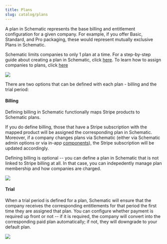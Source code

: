 ```yaml
---
title: Plans
slug: catalog/plans
---
```


A plan in Schematic represents the base billing and entitlement configuration for a given company. For example, if you offer Basic, Standard, and Pro packaging, these would represent mutually exclusive Plans in Schematic.

Schematic limits companies to only 1 plan at a time. For a step-by-step guide about creating a plan in Schematic, click [here](/catalog/create-catalog). To learn how to assign companies to plans, click [here](/catalog/managing-company-plans)

<img
src="../../assets/images/catalog/catalog-plans-addons-example.png"
/>

There are two options that can be defined with each plan - billing and the trial period:

#### **Billing**

Defining billing in Schematic functionally maps Stripe products to Schematic plans.

If you do define billing, those that have a Stripe subscription with the mapped product will be assigned the corresponding plan in Schematic. Moreover, if a company changes plans via Schematic (either via Schematic admin options or via in-app [components](https://docs.schematichq.com/components/overview)), the Stripe subscription will be updated accordingly.

Defining billing is optional -- you can define a plan in Schematic that is not linked to Stripe billing at all. In that case, you can indepedently manage plan membership and how companies are charged.

<img
src="../../assets/images/catalog/catalog-plans-billing.png"
/>

#### **Trial**

When a trial period is defined for a plan, Schematic will ensure that the company receives the corresponding entitlements for that period the first time they are assigned that plan. You can configure whether payment is required up front or not -- if it is required, the company will convert into the corresponding paid plan automatically; if not, they will downgrade to your default plan.

<img
src="../../assets/images/catalog/catalog-plans-trial.png"
/>
